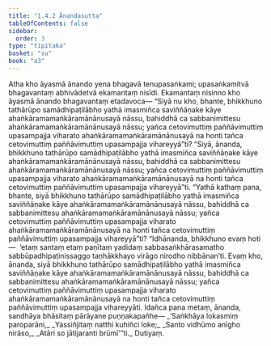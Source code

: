 ```yaml
---
title: "1.4.2 Ānandasutta"
tableOfContents: false
sidebar:
  order: 3
type: "tipitaka"
basket: "su"
book: "a3"
---
```



<DynamicBreadcrumb />

<Division number="32" book="a3" bookNo="15" page="131">

<Paragraph number="171" book="a3">
Atha kho āyasmā ānando yena bhagavā tenupasaṅkami; upasaṅkamitvā bhagavantaṃ abhivādetvā ekamantaṃ nisīdi. Ekamantaṃ nisinno kho āyasmā ānando bhagavantaṃ etadavoca—
</Paragraph>

<Paragraph number="172" book="a3">
“Siyā nu kho, bhante, bhikkhuno tathārūpo samādhipaṭilābho yathā imasmiñca saviññāṇake kāye ahaṅkāramamaṅkāramānānusayā nāssu, bahiddhā ca sabbanimittesu ahaṅkāramamaṅkāramānānusayā nāssu; yañca cetovimuttiṃ paññāvimuttiṃ upasampajja viharato ahaṅkāramamaṅkāramānānusayā na honti tañca cetovimuttiṃ paññāvimuttiṃ upasampajja vihareyyā”ti? “Siyā, ānanda, bhikkhuno tathārūpo samādhipaṭilābho yathā imasmiñca saviññāṇake kāye ahaṅkāramamaṅkāramānānusayā nāssu, bahiddhā ca sabbanimittesu ahaṅkāramamaṅkāramānānusayā nāssu; yañca cetovimuttiṃ paññāvimuttiṃ upasampajja viharato ahaṅkāramamaṅkāramānānusayā na honti tañca cetovimuttiṃ paññāvimuttiṃ upasampajja vihareyyā”ti.
</Paragraph>

<Paragraph number="173" book="a3">
“Yathā kathaṃ pana, bhante, siyā bhikkhuno tathārūpo samādhipaṭilābho yathā imasmiñca saviññāṇake kāye ahaṅkāramamaṅkāramānānusayā nāssu, bahiddhā ca sabbanimittesu ahaṅkāramamaṅkāramānānusayā nāssu; yañca cetovimuttiṃ paññāvimuttiṃ upasampajja viharato ahaṅkāramamaṅkāramānānusayā na honti tañca cetovimuttiṃ paññāvimuttiṃ upasampajja vihareyyā”ti?
</Paragraph>

<Paragraph number="174" book="a3">
“Idhānanda, bhikkhuno evaṃ hoti—  ‘etaṃ santaṃ etaṃ paṇītaṃ yadidaṃ sabbasaṅkhārasamatho sabbūpadhipaṭinissaggo taṇhākkhayo virāgo nirodho nibbānan’ti. Evaṃ kho, ānanda, siyā bhikkhuno tathārūpo samādhipaṭilābho yathā imasmiñca saviññāṇake kāye ahaṅkāramamaṅkāramānānusayā nāssu, bahiddhā ca sabbanimittesu ahaṅkāramamaṅkāramānānusayā nāssu; yañca cetovimuttiṃ paññāvimuttiṃ upasampajja viharato ahaṅkāramamaṅkāramānānusayā na honti tañca cetovimuttiṃ paññāvimuttiṃ upasampajja vihareyyāti.
</Paragraph>

<Paragraph number="175" book="a3">
Idañca pana metaṃ, ānanda, sandhāya bhāsitaṃ pārāyane puṇṇakapañhe—
</Paragraph>

<Paragraph number="176" type="verses" book="a3">
_‘Saṅkhāya lokasmiṃ paroparāni,_  
_Yassiñjitaṃ natthi kuhiñci loke;_  
_Santo vidhūmo anīgho nirāso,_  
_Atāri so jātijaranti brūmī’”ti._  


</Paragraph>
</Division>

<Paragraph number="177" type="center" book="a3">
Dutiyaṃ.
</Paragraph>